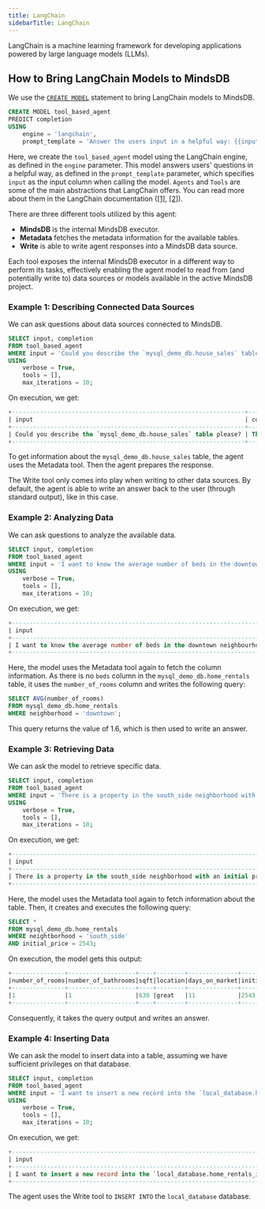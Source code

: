 ```yaml
---
title: LangChain
sidebarTitle: LangChain
---
```


LangChain is a machine learning framework for developing applications powered by large language models (LLMs).

## How to Bring LangChain Models to MindsDB

We use the [`CREATE MODEL`](/sql/create/model) statement to bring LangChain models to MindsDB.

```sql
CREATE MODEL tool_based_agent
PREDICT completion
USING
    engine = 'langchain',
    prompt_template = 'Answer the users input in a helpful way: {{input}}';
```

Here, we create the `tool_based_agent` model using the LangChain engine, as defined in the `engine` parameter. This model answers users' questions in a helpful way, as defined in the `prompt_template` parameter, which specifies `input` as the input column when calling the model. `Agents` and `Tools` are some of the main abstractions that LangChain offers. You can read more about them in the LangChain documentation ([[1]](https://python.langchain.com/en/latest/modules/agents/getting_started.html), [[2]](https://python.langchain.com/en/latest/modules/agents/tools.html)).

There are three different tools utilized by this agent:

* **MindsDB** is the internal MindsDB executor.
* **Metadata** fetches the metadata information for the available tables.
* **Write** is able to write agent responses into a MindsDB data source.

Each tool exposes the internal MindsDB executor in a different way to perform its tasks, effectively enabling the agent model to read from (and potentially write to) data sources or models available in the active MindsDB project.

### Example 1: Describing Connected Data Sources

We can ask questions about data sources connected to MindsDB.

```sql
SELECT input, completion
FROM tool_based_agent
WHERE input = 'Could you describe the `mysql_demo_db.house_sales` table please?'
USING
    verbose = True,
    tools = [],
    max_iterations = 10;
```

On execution, we get:

```sql
+------------------------------------------------------------------+-------------------------------------------------------------------------------------------------------------------------------------------------------------+
| input                                                            | completion                                                                                                                                                  |
+------------------------------------------------------------------+-------------------------------------------------------------------------------------------------------------------------------------------------------------+
| Could you describe the `mysql_demo_db.house_sales` table please? | The `mysql_demo_db.house_sales` table has four columns: `saledate` (text), `house_price_moving_average` (integer), `type` (text), and `bedrooms` (integer). |
+------------------------------------------------------------------+-------------------------------------------------------------------------------------------------------------------------------------------------------------+
```

To get information about the `mysql_demo_db.house_sales` table, the agent uses the Metadata tool. Then the agent prepares the response.

<Note>
The Write tool only comes into play when writing to other data sources. By default, the agent is able to write an answer back to the user (through standard output), like in this case.
</Note>

### Example 2: Analyzing Data

We can ask questions to analyze the available data.

```sql
SELECT input, completion
FROM tool_based_agent
WHERE input = 'I want to know the average number of beds in the downtown neighbourhood as per the `mysql_demo_db.home_rentals` table'
USING
    verbose = True,
    tools = [],
    max_iterations = 10;
```

On execution, we get:

```sql
+-----------------------------------------------------------------------------------------------------------------------+----------------------------------------------------------------------------------------------------------------+
| input                                                                                                                 | completion                                                                                                     |
+-----------------------------------------------------------------------------------------------------------------------+----------------------------------------------------------------------------------------------------------------+
| I want to know the average number of beds in the downtown neighbourhood as per the `mysql_demo_db.home_rentals` table | The average number of beds in the downtown neighbourhood as per the `mysql_demo_db.home_rentals` table is 1.6. |
+-----------------------------------------------------------------------------------------------------------------------+----------------------------------------------------------------------------------------------------------------+
```

Here, the model uses the Metadata tool again to fetch the column information. As there is no `beds` column in the `mysql_demo_db.home_rentals` table, it uses the `number_of_rooms` column and writes the following query:

```sql
SELECT AVG(number_of_rooms)
FROM mysql_demo_db.home_rentals
WHERE neighborhood = 'downtown';
```

This query returns the value of 1.6, which is then used to write an answer.

### Example 3: Retrieving Data

We can ask the model to retrieve specific data.

```sql
SELECT input, completion
FROM tool_based_agent
WHERE input = 'There is a property in the south_side neighborhood with an initial price of 2543 the `mysql_demo_db.home_rentals` table. What are some other deatils of this listing?'
USING
    verbose = True,
    tools = [],
    max_iterations = 10;
```

On execution, we get:

```sql
+-----------------------------------------------------------------------------------------------------------------------------------------------------------------------+-----------------------------------------------------------------------------------------------------------------------------------------------------------------------------------------+
| input                                                                                                                                                                 | completion                                                                                                                                                                              |
+-----------------------------------------------------------------------------------------------------------------------------------------------------------------------+-----------------------------------------------------------------------------------------------------------------------------------------------------------------------------------------+
| There is a property in the south_side neighborhood with an initial price of 2543 the `mysql_demo_db.home_rentals` table. What are some other deatils of this listing? | The property in the south_side neighborhood with an initial price of 2543 has 1 bedroom, 1 bathroom, is 630 sqft, has been on the market for 11 days, and has a rental price of 2543.0. |
+-----------------------------------------------------------------------------------------------------------------------------------------------------------------------+-----------------------------------------------------------------------------------------------------------------------------------------------------------------------------------------+
```

Here, the model uses the Metadata tool again to fetch information about the table. Then, it creates and executes the following query:

```sql
SELECT *
FROM mysql_demo_db.home_rentals
WHERE neightborhood = 'south_side'
AND initial_price = 2543;
```

On execution, the model gets this output:

```sql
+---------------+-------------------+----+--------+--------------+-------------+------------+------------+
|number_of_rooms|number_of_bathrooms|sqft|location|days_on_market|initial_price|neighborhood|rental_price|
+---------------+-------------------+----+--------+--------------+-------------+------------+------------+
|1              |1                  |630 |great   |11            |2543         |south_side  |2543        |
+---------------+-------------------+----+--------+--------------+-------------+------------+------------+
```

Consequently, it takes the query output and writes an answer.

### Example 4: Inserting Data

We can ask the model to insert data into a table, assuming we have sufficient privileges on that database.

```sql
SELECT input, completion
FROM tool_based_agent
WHERE input = 'I want to insert a new record into the `local_database.home_rentals` table. Its details are: number_of_rooms=4, number_of_bathrooms=2, sqft=950'
USING
    verbose = True,
    tools = [],
    max_iterations = 10;
```

On execution, we get:

```sql
+----------------------------------------------------------------------------------------------------------------------------------------------------------+--------------------------------------------------------------------------------------------------------------------------------------------------------------+
| input                                                                                                                                                    | completion                                                                                                                                                   |
+----------------------------------------------------------------------------------------------------------------------------------------------------------+--------------------------------------------------------------------------------------------------------------------------------------------------------------+
| I want to insert a new record into the `local_database.home_rentals_inserted` table. Its details are: number_of_rooms=4, number_of_bathrooms=2, sqft=950 | The record has been successfully inserted into the `local_database.home_rentals` table with the details: number_of_rooms=4, number_of_bathrooms=2, sqft=950. |
+----------------------------------------------------------------------------------------------------------------------------------------------------------+--------------------------------------------------------------------------------------------------------------------------------------------------------------+
```

The agent uses the Write tool to `INSERT INTO` the `local_database` database.

